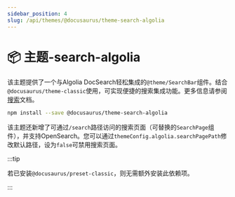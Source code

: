 ```yaml
---
sidebar_position: 4
slug: /api/themes/@docusaurus/theme-search-algolia
---
```


# 📦 主题-search-algolia

该主题提供了一个与Algolia DocSearch轻松集成的`@theme/SearchBar`组件。结合`@docusaurus/theme-classic`使用，可实现便捷的搜索集成功能。更多信息请参阅[搜索](../../search.mdx)文档。

```bash npm2yarn
npm install --save @docusaurus/theme-search-algolia
```

该主题还新增了可通过`/search`路径访问的搜索页面（可替换的`SearchPage`组件），并支持OpenSearch。您可以通过`themeConfig.algolia.searchPagePath`修改默认路径，设为`false`可禁用搜索页面。

:::tip

若已安装`@docusaurus/preset-classic`，则无需额外安装此依赖项。

:::